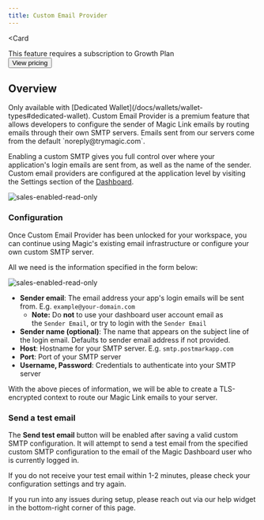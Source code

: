 ```yaml
---
title: Custom Email Provider
---
```




<Card

>
This feature requires a subscription to Growth Plan
<br/>
<Button href="https://magic.link/pricing#features">
View pricing
</Button>
</Card>

## Overview
<Note>
Only available with [Dedicated Wallet](/docs/wallets/wallet-types#dedicated-wallet).
</Note>
Custom Email Provider is a premium feature that allows developers to configure the sender of Magic Link emails by routing emails through their own SMTP servers. Emails sent from our servers come from the default `noreply@trymagic.com`.

Enabling a custom SMTP gives you full control over where your application's login emails are sent from, as well as the name of the sender. Custom email providers are configured at the application level by visiting the Settings section of the [Dashboard](https://dashboard.magic.link/).

<Frame>
  <img src="/images/sales-enabled-read-only.webp" alt="sales-enabled-read-only"/>
</Frame>


### Configuration
Once Custom Email Provider has been unlocked for your workspace, you can continue using Magic's existing email infrastructure or configure your own custom SMTP server.

All we need is the information specified in the form below:

<Frame>
  <img src="/images/sales-enabled-configuring.webp" alt="sales-enabled-read-only"/>
</Frame>

* **Sender email**: The email address your app's login emails will be sent from. E.g. `example@your-domain.com`
    * ⁠**Note:** Do **not** to use your dashboard user account email as the `Sender Email`, or try to login with the `Sender Email`
* **Sender name (optional)**: The name that appears on the subject line of the login email. Defaults to sender email address if not provided.
* **Host**: Hostname for your SMTP server. E.g. `smtp.postmarkapp.com`
* **Port**: Port of your SMTP server
* **Username, Password**: Credentials to authenticate into your SMTP server

With the above pieces of information, we will be able to create a TLS-encrypted context to route our Magic Link emails to your server.

### Send a test email

The **Send test email** button will be enabled after saving a valid custom SMTP configuration. It will attempt to send a test email from the specified custom SMTP configuration to the email of the Magic Dashboard user who is currently logged in.

If you do not receive your test email within 1-2 minutes, please check your configuration settings and try again.

If you run into any issues during setup, please reach out via our help widget in the bottom-right corner of this page.

